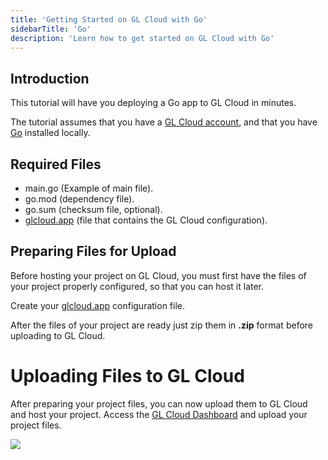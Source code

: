 ```yaml
---
title: 'Getting Started on GL Cloud with Go'
sidebarTitle: 'Go'
description: 'Learn how to get started on GL Cloud with Go'
---
```


## Introduction
This tutorial will have you deploying a Go app to GL Cloud in minutes.

The tutorial assumes that you have a [GL Cloud account](https://glcloud.app/login), and that you have [Go](https://go.dev/doc/install) installed locally.

## Required Files
- main.go (Example of main file).
- go.mod (dependency file).
- go.sum (checksum file, optional).
- [glcloud.app](./how-to-create-your-glcloud-configuration-file) (file that contains the GL Cloud configuration).

## Preparing Files for Upload
Before hosting your project on GL Cloud, you must first have the files of your project properly configured, so that you can host it later.

Create your [glcloud.app](./how-to-create-your-glcloud-configuration-file) configuration file.

After the files of your project are ready just zip them in **.zip** format before uploading to GL Cloud.

# Uploading Files to GL Cloud

After preparing your project files, you can now upload them to GL Cloud and host your project.
Access the [GL Cloud Dashboard](https://glcloud.app/dashboard/upload) and upload your project files.

<Frame>
  <img src="/images/uploading.gif" style={{ borderRadius: '0.5rem' }} />
</Frame>